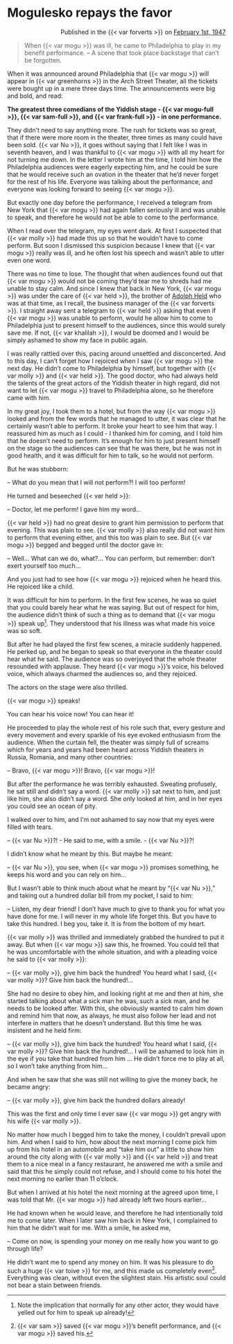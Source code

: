 # Mogulesko repays the favor

::: {style="text-align: right;"}
Published in the {{< var forverts >}} on [February 1st, 1947](https://www.nli.org.il/en/newspapers/frw/1947/02/01/01/)
:::


> When {{< var mogu >}} was ill, he came to Philadelphia to play in my benefit performance. -- A scene that took place backstage that can't be forgotten.

When it was announced around Philadelphia that {{< var mogu >}} will appear in {{< var greenhorns >}} in the Arch Street Theater, all the tickets were bought up in a mere three days time. The announcements were big and bold, and read:

**The greatest three comedians of the Yiddish stage - {{< var mogu-full >}}, {{< var sam-full >}}, and {{< var frank-full >}} - in one performance.**

They didn't need to say anything more. The rush for tickets was so great, that if there were more room in the theater, three times as many could have been sold. {{< var Nu >}}, it goes without saying that I felt like I was in seventh heaven, and I was thankful to {{< var mogu >}} with all my heart for not turning me down. In the letter I wrote him at the time, I told him how the Philadelphia audiences were eagerly expecting him, and he could be sure that he would receive such an ovation in the theater that he'd never forget for the rest of his life. Everyone was talking about the performance, and everyone was looking forward to seeing {{< var mogu >}}.

But exactly one day before the performance, I received a telegram from New York that {{< var mogu >}} had again fallen seriously ill and was unable to speak, and therefore he would not be able to come to the performance. 

When I read over the telegram, my eyes went dark. At first I suspected that {{< var molly >}} had made this up so that he wouldn't have to come perform. But soon I dismissed this suspicion because I knew that {{< var mogu >}} really was ill, and he often lost his speech and wasn't able to utter even one word.

There was no time to lose. The thought that when audiences found out that {{< var mogu >}} would not be coming they'd tear me to shreds had me unable to stay calm. And since I knew that back in New York, {{< var mogu >}} was under the care of {{< var held >}}, the brother of [Adolph Held](https://en.wikipedia.org/wiki/Adolph_Held) who was at that time, as I recall, the business manager of the {{< var forverts >}}. I straight away sent a telegram to {{< var held >}} asking that even if {{< var mogu >}} was unable to perform, would he allow him to come to Philadelphia just to present himself to the audiences, since this would surely save me. If not, {{< var khalilah >}}, I would be doomed and I would be simply ashamed to show my face in public again. 

I was really rattled over this, pacing around unsettled and disconcerted. And to this day, I can't forget how I rejoiced when I saw {{< var mogu >}} the next day. He didn't come to Philadelphia by himself, but together with {{< var molly >}} and {{< var held >}}. The good doctor, who had always held the talents of the great actors of the Yiddish theater in high regard, did not want to let {{< var mogu >}} travel to Philadelphia alone, so he therefore came with him. 

In my great joy, I took them to a hotel, but from the way {{< var mogu >}} looked and from the few words that he managed to utter, it was clear that he certainly wasn't able to perform. It broke your heart to see him that way. I reassured him as much as I could - I thanked him for coming, and I told him that he doesn't need to perform. It's enough for him to just present himself on the stage so the audiences can see that he was there, but he was not in good health, and it was difficult for him to talk, so he would not perform. 

But he was stubborn:

-- What do you mean that I will not perform?! I will too perform! 

He turned and beseeched {{< var held >}}:

-- Doctor, let me perform! I gave him my word...

{{< var held >}} had no great desire to grant him permission to perform that evening. This was plain to see. {{< var molly >}} also really did not want him to perform that evening either, and this too was plain to see. But {{< var mogu >}} begged and begged until the doctor gave in:

-- Well... What can we do, what?... You can perform, but remember: don't exert yourself too much...

And you just had to see how {{< var mogu >}} rejoiced when he heard this. He rejoiced like a child.

It was difficult for him to perform. In the first few scenes, he was so quiet that you could barely hear what he was saying. But out of respect for him, the audience didn't think of such a thing as to demand that {{< var mogu >}} speak up^[Note the implication that normally for any other actor, they would have yelled out for him to speak up already!]. They understood that his illness was what made his voice was so soft.

But after he had played the first few scenes, a miracle suddenly happened. He perked up, and he began to speak so that everyone in the theater could hear what he said. The audience was so overjoyed that the whole theater resounded with applause. They heard {{< var mogu >}}'s voice, his beloved voice, which always charmed the audiences so, and they rejoiced. 

The actors on the stage were also thrilled. 

{{< var mogu >}} speaks!

You can hear his voice now! You can hear it!

He proceeded to play the whole rest of his role such that, every gesture and every movement and every sparkle of his eye evoked enthusiasm from the audience. When the curtain fell, the theater was simply full of screams which for years and years had been heard across Yiddish theaters in Russia, Romania, and many other countries:

-- Bravo, {{< var mogu >}}! Bravo, {{< var mogu >}}!

But after the performance he was terribly exhausted. Sweating profusely, he sat still and didn't say a word. {{< var molly >}} sat next to him, and just like him, she also didn't say a word. She only looked at him, and in her eyes you could see an ocean of pity. 

I walked over to him, and I'm not ashamed to say now that my eyes were filled with tears.

-- {{< var Nu >}}?! - He said to me, with a smile. -  {{< var Nu >}}?!

I didn't know what he meant by this. But maybe he meant:

-- {{< var Nu >}}, you see, when {{< var mogu >}} promises something, he keeps his word and you can rely on him... 

But I wasn't able to think much about what he meant by "{{< var Nu >}}," and taking out a hundred dollar bill from my pocket, I said to him:

-- Listen, my dear friend! I don't have much to give to thank you for what you have done for me. I will never in my whole life forget this. But you have to take this hundred. I beg you, take it. It is from the bottom of my heart. 

{{< var molly >}} was thrilled and immediately grabbed the hundred to put it away. But when {{< var mogu >}} saw this, he frowned. You could tell that he was uncomfortable with the whole situation, and with a pleading voice he said to {{< var molly >}}:

-- {{< var molly >}}, give him back the hundred! You heard what I said, {{< var molly >}}? Give him back the hundred!...

She had no desire to obey him, and looking right at me and then at him, she started talking about what a sick man he was, such a sick man, and he needs to be looked after. With this, she obviously wanted to calm him down and remind him that now, as always, he must also follow her lead and not interfere in matters that he doesn't understand. But this time he was insistent and he held firm:

-- {{< var molly >}}, give him back the hundred! You heard what I said, {{< var molly >}}? Give him back the hundred!... I will be ashamed to look him in the eye if you take that hundred from him ... He didn't force me to play at all, so I won't take anything from him...

And when he saw that she was still not willing to give the money back, he became angry:

-- {{< var molly >}}, give him back the hundred dollars already!

This was the first and only time I ever saw {{< var mogu >}} get angry with his wife {{< var molly >}}.

No matter how much I begged him to take the money, I couldn't prevail upon him. And when I said to him, how about the next morning I come pick him up from his hotel in an automobile and "take him out" a little to show him around the city along with {{< var molly >}} and {{< var held >}} and treat them to a nice meal in a fancy restaurant, he answered me with a smile and said that this he simply could not refuse, and I should come to his hotel the next morning no earlier than 11 o'clock. 

But when I arrived at his hotel the next morning at the agreed upon time, I was told that Mr. {{< var mogu >}} had already left two hours earlier...

He had known when he would leave, and therefore he had intentionally told me to come later. When I later saw him back in New York, I complained to him that he didn't wait for me. With a smile, he asked me, 

-- Come on now, is spending your money on me really how you want to go through life?

He didn't want me to spend any money on him. It was his pleasure to do such a huge {{< var toive >}} for me, and this made us completely even^[{{< var sam >}} saved {{< var mogu >}}'s benefit performance, and {{< var mogu >}} saved his.]. Everything was clean, without even the slightest stain. His artistic soul could not bear a stain between friends.
